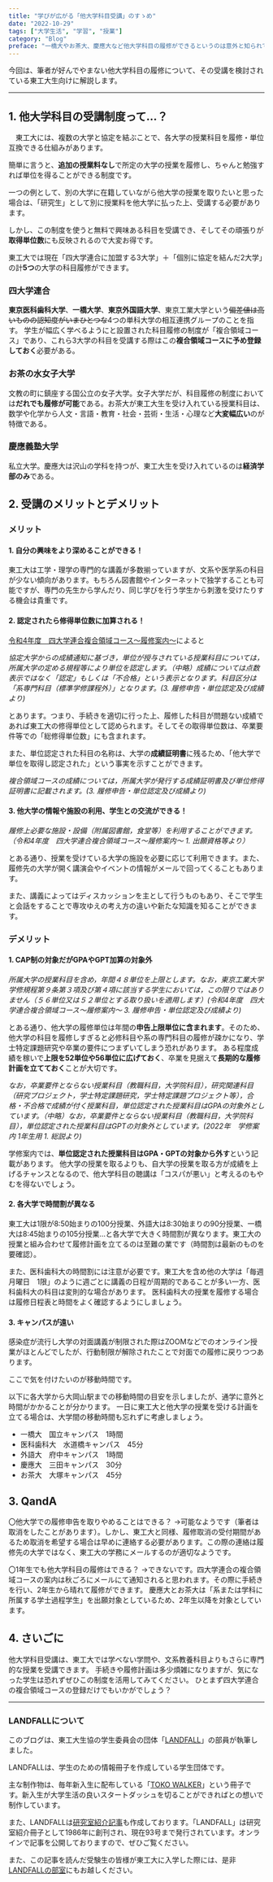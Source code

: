 ---
title: "学びが広がる「他大学科目受講」のすゝめ"
date: "2022-10-29"
tags: ["大学生活", "学習", "授業"]
category: "Blog"
preface: "一橋大やお茶大、慶應大など他大学科目の履修ができるというのは意外と知られていない...3大学の科目履修をした筆者がこの制度を解説します。"
---
今回は、筆者が好んでやまない他大学科目の履修について、その受講を検討されている東工大生向けに解説します。

--- 

## 1. 他大学科目の受講制度って…？

　東工大には、複数の大学と協定を結ぶことで、各大学の授業科目を履修・単位互換できる仕組みがあります。
 
 簡単に言うと、**追加の授業料なし**で所定の大学の授業を履修し、ちゃんと勉強すれば単位を得ることができる制度です。
 
 一つの例として、別の大学に在籍していながら他大学の授業を取りたいと思った場合は、「研究生」として別に授業料を他大学に払った上、受講する必要があります。
 
 しかし、この制度を使うと無料で興味ある科目を受講でき、そしてその頑張りが**取得単位数**にも反映されるので大変お得です。
 
 東工大では現在「四大学連合に加盟する3大学」＋「個別に協定を結んだ2大学」の計**5つ**の大学の科目履修ができます。

### 四大学連合

**東京医科歯科大学**、**一橋大学**、**東京外国語大学**、東京工業大学という~~偏差値は高いものの認知度がいまひとつな~~4つの単科大学の相互連携グループのことを指す。
学生が幅広く学べるようにと設置された科目履修の制度が「複合領域コース」であり、これら3大学の科目を受講する際はこの**複合領域コースに予め登録しておく**必要がある。


### お茶の水女子大学

文教の町に鎮座する国公立の女子大学。女子大学だが、科目履修の制度においては**だれでも履修が可能**である。お茶大が東工大生を受け入れている授業科目は、数学や化学から人文・言語・教育・社会・芸術・生活・心理など**大変幅広い**のが特徴である。

### 慶應義塾大学

私立大学。慶應大は沢山の学科を持つが、東工大生を受け入れているのは**経済学部のみ**である。





## 2. 受講のメリットとデメリット

### メリット

#### 1. 自分の興味をより深めることができる！

東工大は工学・理学の専門的な講義が多数揃っていますが、文系や医学系の科目が少ない傾向があります。もちろん図書館やインターネットで独学することも可能ですが、専門の先生から学んだり、同じ学びを行う学生から刺激を受けたりする機会は貴重です。

#### 2. 認定されたら修得単位数に加算される！

[令和4年度　四大学連合複合領域コース～履修案内～](http://www.gakumu.titech.ac.jp/kyoumu/yondai/cat5/pdf/R4_risyuannai_v2.pdf)によると

*協定大学からの成績通知に基づき，単位が授与されている授業科目については，所属大学の定める規程等により単位を認定します。（中略）成績については点数表示ではなく「認定」もしくは「不合格」という表示となります。科目区分は「系専門科目（標準学修課程外）」となります。(3. 履修申告・単位認定及び成績より)* 

とあります。つまり、手続きを適切に行った上、履修した科目が問題ない成績であれば東工大の修得単位として認められます。そしてその取得単位数は、卒業要件等での「総修得単位数」にも含まれます。

また、単位認定された科目の名称は、大学の**成績証明書**に残るため、「他大学で単位を取得し認定された」という事実を示すことができます。

*複合領域コースの成績については，所属大学が発行する成績証明書及び単位修得証明書に記載されます。(3. 履修申告・単位認定及び成績より)*

#### 3. 他大学の情報や施設の利用、学生との交流ができる！

*履修上必要な施設・設備（附属図書館，食堂等）を利用することができます。（令和4年度　四大学連合複合領域コース～履修案内～ 1. 出願資格等より）*

とある通り、授業を受けている大学の施設を必要に応じて利用できます。また、履修先の大学が開く講演会やイベントの情報がメールで回ってくることもあります。

また、講義によってはディスカッションを主として行うものもあり、そこで学生と会話をすることで専攻ゆえの考え方の違いや新たな知識を知ることができます。

### デメリット

#### 1. CAP制の対象だがGPAやGPT加算の対象外

*所属大学の授業科目を含め，年間４８単位を上限とします。なお，東京工業大学学修規程第９条第３項及び第４項に該当する学生においては，この限りではありません（５６単位又は５２単位とする取り扱いを適用します）(令和4年度　四大学連合複合領域コース～履修案内～ 3. 履修申告・単位認定及び成績より)*

とある通り、他大学の履修単位は年間の**申告上限単位に含まれます**。そのため、他大学の科目を履修しすぎると必修科目や系の専門科目の履修が疎かになり、学士特定課題研究や卒業の要件につまずいてしまう恐れがあります。
ある程度成績を稼いで**上限を52単位や56単位に広げておく**、卒業を見据えて**長期的な履修計画を立てておく**ことが大切です。


*なお，卒業要件とならない授業科目（教職科目，大学院科目），研究関連科目（研究プロジェクト，学士特定課題研究，学士特定課題プロジェクト等），合格・不合格で成績が付く授業科目，単位認定された授業科目はGPAの対象外としています。（中略）なお，卒業要件とならない授業科目（教職科目，大学院科目），単位認定された授業科目はGPTの対象外としています。(2022年　学修案内 1年生用 1. 総説より)*

学修案内では、**単位認定された授業科目はGPA・GPTの対象から外す**という記載があります。
他大学の授業を取るよりも、自大学の授業を取る方が成績を上げるチャンスとなるので、他大学科目の聴講は「コスパが悪い」と考えるのもやむを得ないでしょう。

#### 2. 各大学で時間割が異なる

東工大は1限が8:50始まりの100分授業、外語大は8:30始まりの90分授業、一橋大は8:45始まりの105分授業...と各大学で大きく時間割が異なります。東工大の授業と組み合わせて履修計画を立てるのは至難の業です（時間割は最新のものを要確認）。

また、医科歯科大の時間割には注意が必要です。東工大を含め他の大学は「毎週月曜日　1限」のように週ごとに講義の日程が周期的であることが多い一方、医科歯科大の科目は変則的な場合があります。
医科歯科大の授業を履修する場合は履修日程表と時間をよく確認するようにしましょう。

#### 3. キャンパスが遠い

感染症が流行し大学の対面講義が制限された際はZOOMなどでのオンライン授業がほとんどでしたが、行動制限が解除されたことで対面での履修に戻りつつあります。

ここで気を付けたいのが移動時間です。

以下に各大学から大岡山駅までの移動時間の目安を示しましたが、通学に意外と時間がかかることが分かります。
一日に東工大と他大学の授業を受ける計画を立てる場合は、大学間の移動時間も忘れずに考慮しましょう。

- 一橋大　国立キャンパス　1時間
- 医科歯科大　水道橋キャンパス　45分
- 外語大　府中キャンパス　1時間
- 慶應大　三田キャンパス　30分
- お茶大　大塚キャンパス　45分




## 3. QandA

〇他大学での履修申告を取りやめることはできる？
→可能なようです（筆者は取消をしたことがあります）。しかし、東工大と同様、履修取消の受付期間があるため取消を希望する場合は早めに連絡する必要があります。この際の連絡は履修先の大学ではなく、東工大の学務にメールするのが適切なようです。

〇1年生でも他大学科目の履修はできる？
→できないです。四大学連合の複合領域コースの案内は秋ごろにメールにて通知されると思われます。その際に手続きを行い、2年生から晴れて履修ができます。
慶應大とお茶大は「系または学科に所属する学士過程学生」を出願対象としているため、2年生以降を対象としています。







## 4. さいごに

他大学科目受講は、東工大では学べない学問や、文系教養科目よりもさらに専門的な授業を受講できます。
手続きや履修計画は多少煩雑になりますが、気になった学生は恐れずぜひこの制度を活用してみてください。
ひとまず四大学連合の複合領域コースの登録だけでもいかがでしょう？

---
### LANDFALLについて


このブログは、東工大生協の学生委員会の団体「[LANDFALL](https://landfaller.com)」の部員が執筆しました。

LANDFALLは、学生のための情報冊子を作成している学生団体です。

主な制作物は、毎年新入生に配布している「[TOKO WALKER](https://landfaller.com/7a895fee2b767b2554cee0ff6a428902/TOKOWALKER2021.pdf)」という冊子です。新入生が大学生活の良いスタートダッシュを切ることができればとの想いで制作しています。

また、LANDFALLは[研究室紹介記事](https://landfaller.com/magazines)も作成しております。「LANDFALL」は研究室紹介冊子として1986年に創刊され、現在93号まで発行されています。オンラインで記事を公開しておりますので、ぜひご覧ください。

また、この記事を読んだ受験生の皆様が東工大に入学した際には、是非[LANDFALLの部室](https://landfaller.com/blogs/clubroom/)にもお越しください。